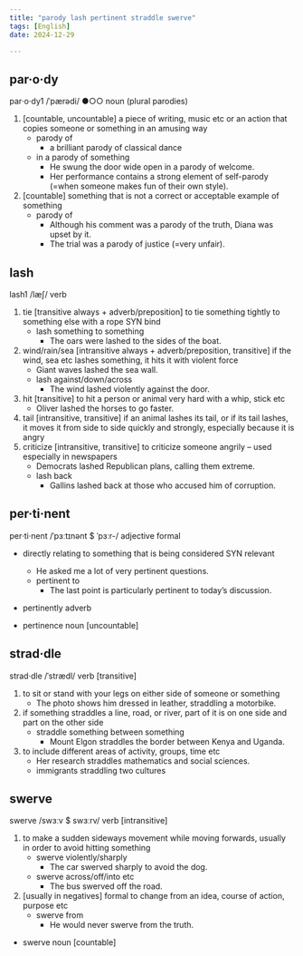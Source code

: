 ```yaml
---
title: "parody lash pertinent straddle swerve"
tags: [English]
date: 2024-12-29

---
```


## par·o·dy

par‧o‧dy1 /ˈpærədi/ ●○○ noun (plural parodies)

1. [countable, uncountable] a piece of writing, music etc or an action that copies someone or something in an amusing way
   - parody of
     - a brilliant parody of classical dance
   - in a parody of something
     - He swung the door wide open in a parody of welcome.
     - Her performance contains a strong element of self-parody (=when someone makes fun of their own style).
2. [countable] something that is not a correct or acceptable example of something
   - parody of
     - Although his comment was a parody of the truth, Diana was upset by it.
     - The trial was a parody of justice (=very unfair).

## lash

lash1 /læʃ/ verb

1. tie [transitive always + adverb/preposition] to tie something tightly to something else with a rope SYN bind
   - lash something to something
     - The oars were lashed to the sides of the boat.
2. wind/rain/sea [intransitive always + adverb/preposition, transitive] if the wind, sea etc lashes something, it hits it with violent force
   - Giant waves lashed the sea wall.
   - lash against/down/across
     - The wind lashed violently against the door.
3. hit [transitive] to hit a person or animal very hard with a whip, stick etc
   - Oliver lashed the horses to go faster.
4. tail [intransitive, transitive] if an animal lashes its tail, or if its tail lashes, it moves it from side to side quickly and strongly, especially because it is angry
5. criticize [intransitive, transitive] to criticize someone angrily – used especially in newspapers
   - Democrats lashed Republican plans, calling them extreme.
   - lash back
     - Gallins lashed back at those who accused him of corruption.

## per·ti·nent

per‧ti‧nent /ˈpɜːtɪnənt $ ˈpɜːr-/ adjective formal

- directly relating to something that is being considered SYN relevant

  - He asked me a lot of very pertinent questions.
  - pertinent to
    - The last point is particularly pertinent to today’s discussion.

- pertinently adverb
- pertinence noun [uncountable]

## strad·dle

strad‧dle /ˈstrædl/ verb [transitive]

1. to sit or stand with your legs on either side of someone or something
   - The photo shows him dressed in leather, straddling a motorbike.
2. if something straddles a line, road, or river, part of it is on one side and part on the other side
   - straddle something between something
     - Mount Elgon straddles the border between Kenya and Uganda.
3. to include different areas of activity, groups, time etc
   - Her research straddles mathematics and social sciences.
   - immigrants straddling two cultures

## swerve

swerve /swɜːv $ swɜːrv/ verb [intransitive]

1. to make a sudden sideways movement while moving forwards, usually in order to avoid hitting something
   - swerve violently/sharply
     - The car swerved sharply to avoid the dog.
   - swerve across/off/into etc
     - The bus swerved off the road.
2. [usually in negatives] formal to change from an idea, course of action, purpose etc
   - swerve from
     - He would never swerve from the truth.

- swerve noun [countable]
